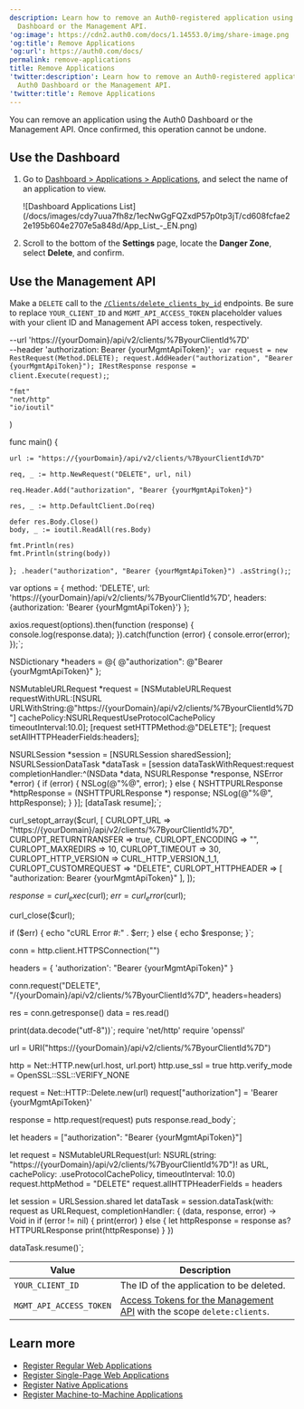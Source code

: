 ```yaml
---
description: Learn how to remove an Auth0-registered application using the Auth0
  Dashboard or the Management API.
'og:image': https://cdn2.auth0.com/docs/1.14553.0/img/share-image.png
'og:title': Remove Applications
'og:url': https://auth0.com/docs/
permalink: remove-applications
title: Remove Applications
'twitter:description': Learn how to remove an Auth0-registered application using the
  Auth0 Dashboard or the Management API.
'twitter:title': Remove Applications
---
```


You can remove an application using the <Tooltip tip="Auth0 Dashboard: Auth0's main product to configure your services." cta="View Glossary" href="/docs/glossary?term=Auth0+Dashboard">Auth0 Dashboard</Tooltip> or the <Tooltip tip="Auth0 Dashboard: Auth0's main product to configure your services." cta="View Glossary" href="/docs/glossary?term=Management+API">Management API</Tooltip>. Once confirmed, this operation cannot be undone.

## Use the Dashboard

1. Go to [Dashboard > Applications > Applications](https://manage.auth0.com/#/applications), and select the name of an application to view.

   <Frame>![Dashboard Applications List](/docs/images/cdy7uua7fh8z/1ecNwGgFQZxdP57p0tp3jT/cd608fcfae22e195b604e2707e5a848d/App_List_-_EN.png)</Frame>
2. Scroll to the bottom of the **Settings** page, locate the **Danger Zone**, select **Delete**, and confirm.

## Use the Management API

Make a `DELETE` call to the [`/Clients/delete_clients_by_id`](https://auth0.com/docs/api/management/v2#!/Clients/delete_clients_by_id) endpoints. Be sure to replace `YOUR_CLIENT_ID` and `MGMT_API_ACCESS_TOKEN` placeholder values with your <Tooltip tip="Client ID: Identification value given to your registered resource from Auth0." cta="View Glossary" href="/docs/glossary?term=client+ID">client ID</Tooltip> and Management API <Tooltip tip="Access Token: Authorization credential, in the form of an opaque string or JWT, used to access an API." cta="View Glossary" href="/docs/glossary?term=access+token">access token</Tooltip>, respectively.

   --url 'https://{yourDomain}/api/v2/clients/%7ByourClientId%7D' \
   --header 'authorization: Bearer {yourMgmtApiToken}'`;
var request = new RestRequest(Method.DELETE);
request.AddHeader("authorization", "Bearer {yourMgmtApiToken}");
IRestResponse response = client.Execute(request);`;

	"fmt"
	"net/http"
	"io/ioutil"
)

func main() {

	url := "https://{yourDomain}/api/v2/clients/%7ByourClientId%7D"

	req, _ := http.NewRequest("DELETE", url, nil)

	req.Header.Add("authorization", "Bearer {yourMgmtApiToken}")

	res, _ := http.DefaultClient.Do(req)

	defer res.Body.Close()
	body, _ := ioutil.ReadAll(res.Body)

	fmt.Println(res)
	fmt.Println(string(body))

}`;
  .header("authorization", "Bearer {yourMgmtApiToken}")
  .asString();`;

var options = {
  method: 'DELETE',
  url: 'https://{yourDomain}/api/v2/clients/%7ByourClientId%7D',
  headers: {authorization: 'Bearer {yourMgmtApiToken}'}
};

axios.request(options).then(function (response) {
  console.log(response.data);
}).catch(function (error) {
  console.error(error);
});`;

NSDictionary *headers = @{ @"authorization": @"Bearer {yourMgmtApiToken}" };

NSMutableURLRequest *request = [NSMutableURLRequest requestWithURL:[NSURL URLWithString:@"https://{yourDomain}/api/v2/clients/%7ByourClientId%7D"]
                                                       cachePolicy:NSURLRequestUseProtocolCachePolicy
                                                   timeoutInterval:10.0];
[request setHTTPMethod:@"DELETE"];
[request setAllHTTPHeaderFields:headers];

NSURLSession *session = [NSURLSession sharedSession];
NSURLSessionDataTask *dataTask = [session dataTaskWithRequest:request
                                            completionHandler:^(NSData *data, NSURLResponse *response, NSError *error) {
                                                if (error) {
                                                    NSLog(@"%@", error);
                                                } else {
                                                    NSHTTPURLResponse *httpResponse = (NSHTTPURLResponse *) response;
                                                    NSLog(@"%@", httpResponse);
                                                }
                                            }];
[dataTask resume];`;

curl_setopt_array($curl, [
  CURLOPT_URL => "https://{yourDomain}/api/v2/clients/%7ByourClientId%7D",
  CURLOPT_RETURNTRANSFER => true,
  CURLOPT_ENCODING => "",
  CURLOPT_MAXREDIRS => 10,
  CURLOPT_TIMEOUT => 30,
  CURLOPT_HTTP_VERSION => CURL_HTTP_VERSION_1_1,
  CURLOPT_CUSTOMREQUEST => "DELETE",
  CURLOPT_HTTPHEADER => [
    "authorization: Bearer {yourMgmtApiToken}"
  ],
]);

$response = curl_exec($curl);
$err = curl_error($curl);

curl_close($curl);

if ($err) {
  echo "cURL Error #:" . $err;
} else {
  echo $response;
}`;

conn = http.client.HTTPSConnection("")

headers = { 'authorization': "Bearer {yourMgmtApiToken}" }

conn.request("DELETE", "/{yourDomain}/api/v2/clients/%7ByourClientId%7D", headers=headers)

res = conn.getresponse()
data = res.read()

print(data.decode("utf-8"))`;
require 'net/http'
require 'openssl'

url = URI("https://{yourDomain}/api/v2/clients/%7ByourClientId%7D")

http = Net::HTTP.new(url.host, url.port)
http.use_ssl = true
http.verify_mode = OpenSSL::SSL::VERIFY_NONE

request = Net::HTTP::Delete.new(url)
request["authorization"] = 'Bearer {yourMgmtApiToken}'

response = http.request(request)
puts response.read_body`;

let headers = ["authorization": "Bearer {yourMgmtApiToken}"]

let request = NSMutableURLRequest(url: NSURL(string: "https://{yourDomain}/api/v2/clients/%7ByourClientId%7D")! as URL,
                                        cachePolicy: .useProtocolCachePolicy,
                                    timeoutInterval: 10.0)
request.httpMethod = "DELETE"
request.allHTTPHeaderFields = headers

let session = URLSession.shared
let dataTask = session.dataTask(with: request as URLRequest, completionHandler: { (data, response, error) -> Void in
  if (error != nil) {
    print(error)
  } else {
    let httpResponse = response as? HTTPURLResponse
    print(httpResponse)
  }
})

dataTask.resume()`;

<CodeGroup>
<AuthCodeBlock children={codeExample1} language="bash" filename="cURL" />
<AuthCodeBlock children={codeExample2} language="csharp" filename="C#" />
<AuthCodeBlock children={codeExample3} language="go" filename="Go" />
<AuthCodeBlock children={codeExample4} language="java" filename="Java" />
<AuthCodeBlock children={codeExample5} language="javascript" filename="Node.JS" />
<AuthCodeBlock children={codeExample6} language="obj-c" filename="Obj-C" />
<AuthCodeBlock children={codeExample7} language="php" filename="PHP" />
<AuthCodeBlock children={codeExample8} language="python" filename="Python" />
<AuthCodeBlock children={codeExample9} language="ruby" filename="Ruby" />
<AuthCodeBlock children={codeExample10} language="swift" filename="Swift" />
</CodeGroup>

<table class="table"><thead>
<tr>
<th>Value</th>
<th>Description</th>
</tr>
</thead>
<tbody>
<tr>
<td><code>YOUR_CLIENT_ID</code></td>
<td>Τhe ID of the application to be deleted.</td>
</tr>
<tr>
<td><code>MGMT_API_ACCESS_TOKEN</code></td>
<td><a href="https://auth0.com/docs/api/management/v2/tokens">Access Tokens for the Management API</a> with the scope <code>delete:clients</code>.</td>
</tr>
</tbody>
</table>

## Learn more

* [Register Regular Web Applications](/docs/get-started/auth0-overview/create-applications/regular-web-apps)
* [Register Single-Page Web Applications](/docs/get-started/auth0-overview/create-applications/single-page-web-apps)
* [Register Native Applications](/docs/get-started/auth0-overview/create-applications/native-apps)
* [Register Machine-to-Machine Applications](/docs/get-started/auth0-overview/create-applications/machine-to-machine-apps)
